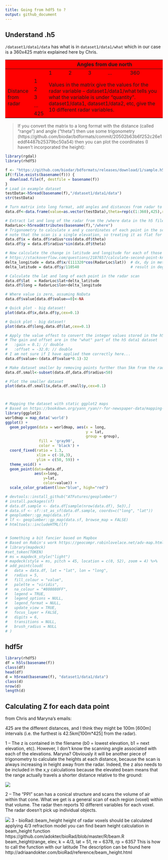 ```yaml
---
title: Going from hdf5 to ?
output: github_document
---
```


## Understand .h5

`/dataset1/data1/data` has what is in `dataset1/data1/what` which in our case is a 360x425 matrix explained here by Chris.

<div style="width:100%; background-color:#f00">
<table style="width:100%;">
<thead>
  <tr>
    <th></th>
    <th></th>
    <th colspan="5">Angles from due north</th>
  </tr>
</thead>
<tbody>
  <tr>
    <td></td>
    <td></td>
    <td>1</td>
    <td>2</td>
    <td>3</td>
    <td>...</td>
    <td>360</td>
  </tr>
  <tr>
    <td rowspan="5">Distance <br>from radar</td>
    <td>1</td>
    <td colspan="5" rowspan="5">Values in the matrix give the values for the radar variable – dataset1/data1/what tells you what the variable is under “quantity”. dataset1/data1, dataset1/data2, etc, give the 10 different radar variables.</td>
  </tr>
  <tr>
    <td>2</td>
  </tr>
  <tr>
    <td>3</td>
  </tr>
  <tr>
    <td>...</td>
  </tr>
  <tr>
    <td>425</td>
  </tr>
</tbody>
</table>
</div>

> If you convert the matrix to a long format with the distance (called “range”) and angle (“theta”) then use some trigonometry (https://github.com/biodar/bdformats/commit/20502b63b6f252c26e1eddf4487b25379bc50a54) then you can plot the coordinates (I haven’t incorporated the height):

```r
library(rgdal)
library(rhdf5)

f <- "https://github.com/biodar/bdformats/releases/download/1/sample.h5"
if(!file.exists(basename(f))) {
  download.file(f, destfile = basename(f))
}
# Load in example dataset
testData<-h5read(basename(f),"/dataset1/data1/data")
str(testData)

# Turn matrix into long format, add angles and distances from radar to build polar coordinates
data.df<-data.frame(value=as.vector(testData),theta=rep(c(1:360),425),radius=rep(c(1:425),each=360))

# Extract lat and long of the radar from the /where data in the h5 file
RadarLoc<-h5readAttributes(basename(f),"/where")
# Trigonometry to calculate x and y coordinates of each point in the scan
# note that the scan is a single elevation, so treating it as flat for now)
data.df$x = data.df$radius*cos(data.df$theta)
data.df$y = data.df$radius*sin(data.df$theta)

# Now calculate the change in latitude and longitude for each of those points
# https://stackoverflow.com/questions/2187657/calculate-second-point-knowing-the-starting-point-and-distance
delta_longitude = data.df$x/(111320*cos(RadarLoc$lat))  # dx, dy in meters
delta_latitude = data.df$y/110540                       # result in degrees long/lat

# Calculate the lat and long of each point in the radar scan
data.df$lat  = RadarLoc$lat+delta_latitude
data.df$long = RadarLoc$lon+delta_longitude

# Where value is zero, assuming NoData
data.df$value[data.df$value==0]<-NA

# Quick plot - big dataset!
plot(data.df$x,data.df$y,cex=0.1)

# Quick plot - big dataset!
plot(data.df$long,data.df$lat,cex=0.1)

# Apply the value offest to convert the integer values stored in the h5 dataset back to the radar variable
# The gain and offset are in the "what" part of the h5 data1 dataset
#   :gain = 0.1; // double
#   :offset = -32.0; // double
# I am not sure if I have applied them correctly here...
data.df$value<-(data.df$value*0.1)-32

# Make dataset smaller by removing points further than 5km from the radar
data.df.small<-subset(data.df,data.df$radius<50)

# Plot the smaller dataset
plot(data.df.small$x,data.df.small$y,cex=0.1)



# Mapping the dataset with static ggplot2 maps
# Based on https://bookdown.org/yann_ryan/r-for-newspaper-data/mapping-with-r-geocode-and-map-the-british-librarys-newspaper-collection.html
library(ggplot2)
worldmap = map_data('world')
ggplot() + 
  geom_polygon(data = worldmap, aes(x = long, 
                                    y = lat, 
                                    group = group), 
               fill = 'gray90', 
               color = 'black') + 
  coord_fixed(ratio = 1.3, 
              xlim = c(-10,3), 
              ylim = c(50, 59)) + 
  theme_void() +
  geom_point(data=data.df, 
             aes(x=long, 
                 y=lat,
                 color=value)) +
  scale_color_gradient(low="blue", high="red")

# devtools::install_github("ATFutures/geoplumber")
# install.packages(sf)
# data.df.sample <- data.df[sample(nrow(data.df), 5e3),]
# data.sf <- sf::st_as_sf(data.df.sample, coords=c("long", "lat"))
# geoplumber::gp_map(data.sf)
# lf <- geoplumber::gp_map(data.sf, browse_map = FALSE)
# htmltools::includeHTML(lf)


# Something a bit fancier based on Mapbox
# Based on Robin's work https://geocompr.robinlovelace.net/adv-map.html
# library(mapdeck)
#set_token(TOKEN)
# ms = mapdeck_style("light")
# mapdeck(style = ms, pitch = 45, location = c(0, 52), zoom = 4) %>%
# add_pointcloud(
#   data = data.df, lat = "lat", lon = "long",
#   radius = 5,
#   fill_colour = "value",
#   palette = "viridis",
#   na_colour = "#808080FF",
#   legend = TRUE,
#   legend_options = NULL,
#   legend_format = NULL,
#   update_view = TRUE,
#   focus_layer = FALSE,
#   digits = 6,
#   transitions = NULL,
#   brush_radius = NULL
# )
```
## hdf5r

```r

library(rhdf5)
df = h5ls(basename(f))
class(df)
head(df)
d = h5read(basename(f), "dataset1/data1/data")
class(d)
nrow(d)
length(d)
```

## Calculating Z for each data point
from Chris and Maryna's emails:

425 are the different distances, and I think they might be 100m [600m] intervals (i.e. the furthest is 42.5km[100m*425] from the radar).
 
1 – The z is contained in the filename (b0 = lowest elevation, b1 = next elevation, etc). However, I don’t know the scanning angle associated with each of the elevations. Maryna? Obviously it will be another piece of trigonometry to calculate the heights at each distance, because the scan is always increasing in height away from the radar. Indeed, the z also needs to be included in the x,y calculations because the elevated beam means that the range actually travels a shorter distance relative to the ground:

![](README_files/z-value.png)

2 – The “PPI” scan has a conical structure and scans the volume of air within that cone. What we get is a general scan of each region (voxel) within that volume. The radar then reports 10 different variables for each voxel. The radar doesn’t pick up individual objects.

![](README_files/voxel-to-shape.png)
3 - bioRad::beam_height
height of radar voxels should be calculated applying 4/3 refraction model
you can find beam height calculation in beam_height function 
https://github.com/adokter/bioRad/blob/master/R/beam.R
beam_height(range, elev, k = 4/3, lat = 51, re = 6378, rp = 6357
This is how to call the function with our latitude
The description can be found here
http://adriaandokter.com/bioRad/reference/beam_height.html